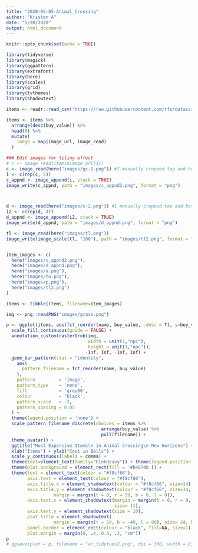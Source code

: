 ```yaml
---
title: "2020-05-05-Animal_Crossing"
author: "Kristen A"
date: "5/20/2020"
output: html_document
---
```


```r
knitr::opts_chunk$set(echo = TRUE)
```


```r
library(tidyverse)
library(magick)
library(ggpattern)
library(extrafont)
library(here)
library(scales)
library(grid)
library(tvthemes)
library(shadowtext)

items <- readr::read_csv('https://raw.githubusercontent.com/rfordatascience/tidytuesday/master/data/2020/2020-05-05/items.csv')
```


```r
items <- items %>%
  arrange(desc(buy_value)) %>%
  head(6) %>%
  mutate(
    image = map(image_url, image_read)
  )
```


```r
### Edit images for tiling effect
# c <- image_read(items$image_url[1])
c <- image_read(here("images/gc-2.png")) #I manually cropped top and bottom of original image
i <- c(rep(c, 5))
c_appnd <- image_append(i, stack = TRUE) 
image_write(c_appnd, path = "images/c_appnd2.png", format = "png")



d <- image_read(here("images/c-2.png")) #I manually cropped top and bottom of original image
i2 <- c(rep(d, 4))
d_appnd <- image_append(i2, stack = TRUE) 
image_write(d_appnd, path = "images/d_appnd.png", format = "png")

tl <- image_read(here("images/tl.png"))
image_write(image_scale(tl, "100"), path = "images/tl2.png", format = "png")


item_images <- c(
  here("images/c_appnd2.png"),
  here("images/d_appnd.png"),
  here("images/a.png"),
  here("images/to.png"),
  here("images/p.png"),
  here("images/tl2.png")
)

items <- tibble(items, filename=item_images)

img <- png::readPNG("images/grass.png")
```

```r
p <- ggplot(items, aes(fct_reorder(name, buy_value, .desc = T), y=buy_value)) +
  scale_fill_continuous(guide = FALSE) +
  annotation_custom(rasterGrob(img,
                               width = unit(1,"npc"),
                               height = unit(1,"npc")),
                              -Inf, Inf, -Inf, Inf) +
  geom_bar_pattern(stat = "identity",
    aes(
      pattern_filename = fct_reorder(name, buy_value)
    ),
    pattern         = 'image',
    pattern_type    = 'none',
    fill            = 'grey80',
    colour          = 'black',
    pattern_scale   = -2,
    pattern_spacing = 0.05
  ) +
  theme(legend.position = 'none') +
  scale_pattern_filename_discrete(choices = items %>%
                                    arrange(buy_value) %>%
                                    pull(filename)) +
  theme_avatar() +
  ggtitle("Most Expensive Items\n in Animal Crossing\n New Horizons") +
  xlab("Items") + ylab("Cost in Bells") +
  scale_y_continuous(labels = comma) +
  theme(text=element_text(family="FinkHeavy")) + theme(legend.position = "none") + 
  theme(plot.background = element_rect(fill = '#b4874b')) +
  theme(text = element_text(colour = "#f8cf66"),
        axis.text = element_text(colour = "#f8cf66"),
        axis.title.x = element_shadowtext(colour = "#f8cf66", size=14),
        axis.title.y = element_shadowtext(colour = "#f8cf66", size=14,
                  margin = margin(t = 0, r = 50, b = 0, l = 0)),
        axis.text.x = element_shadowtext(margin = margin(t = 0, r = 0, b = 4, l = 0),
                                         size= 11),
        axis.text.y = element_shadowtext(size = 10),
        plot.title = element_shadowtext(
                  margin = margin(t = 50, b = -40, l = 80), size= 24, hjust=.85),
        panel.border = element_rect(colour = "black", fill=NA, size=1),
        plot.margin = margin(0, .4, 0.3, .3, "cm")) 
p
# ggsave(plot = p, filename = "ac_tidytues2.png", dpi = 300, width = 8, height = 5)
```



